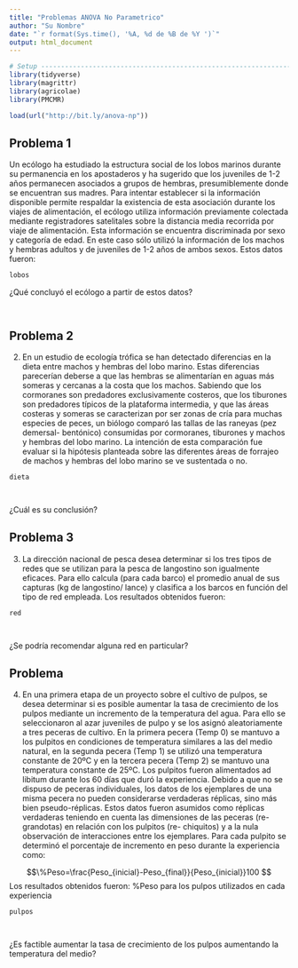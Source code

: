 ```yaml
---
title: "Problemas ANOVA No Parametrico"
author: "Su Nombre"
date: "`r format(Sys.time(), '%A, %d de %B de %Y ')`"
output: html_document
---
```

```r
# Setup -------------------------------------------------------------------
library(tidyverse)
library(magrittr)
library(agricolae)
library(PMCMR)
```

```r
load(url("http://bit.ly/anova-np"))
```


## Problema 1

Un ecólogo ha estudiado la estructura social de los lobos marinos durante su 
permanencia en los apostaderos y ha sugerido que los juveniles de 1-2 años 
permanecen asociados a grupos de hembras, presumiblemente donde se encuentran 
sus madres. Para intentar establecer si la información disponible permite 
respaldar la existencia de esta asociación durante los viajes de alimentación,
el ecólogo utiliza información previamente colectada mediante registradores
satelitales sobre la distancia media recorrida por viaje de alimentación. Esta 
información se encuentra discriminada por sexo y categoría de edad. En este caso
sólo utilizó la información de los machos y hembras adultos y de juveniles de
1-2 años de ambos sexos. Estos datos fueron:


```r
lobos 
```
¿Qué concluyó el ecólogo a partir de estos datos?

```r

```

```r

```


## Problema 2

2. En un estudio de ecología trófica se han detectado diferencias en la dieta 
entre machos y hembras del lobo marino. Estas diferencias parecerían deberse a 
que las hembras se alimentarían en aguas más someras y cercanas a la costa que
los machos. Sabiendo que los cormoranes son predadores exclusivamente costeros, 
que los tiburones son predadores típicos de la plataforma intermedia, y que las
áreas costeras y someras se caracterizan por ser zonas de cría para muchas
especies de peces, un biólogo comparó las tallas de las raneyas (pez demersal-
bentónico) consumidas por cormoranes, tiburones y machos y hembras del lobo 
marino. La intención de esta comparación fue evaluar si la hipótesis planteada 
sobre las diferentes áreas de forrajeo de machos y hembras del lobo marino se ve
sustentada o no.


```r
dieta 
```

```r

```

```r

```

¿Cuál es su conclusión?

## Problema 3

3. La dirección nacional de pesca desea determinar si los tres tipos de redes
que se utilizan para la pesca de langostino son igualmente eficaces. Para ello
calcula (para cada barco) el promedio anual de sus capturas (kg de langostino/
lance) y clasifica a los barcos en función del tipo de red empleada. Los
resultados obtenidos fueron:

```r
red 
```

```r

```

```r

```

¿Se podría recomendar alguna red en particular?

## Problema 

4. En una primera etapa de un proyecto sobre el cultivo de pulpos, se desea
determinar si es posible aumentar la tasa de crecimiento de los pulpos mediante
un incremento de la temperatura del agua. Para ello se seleccionaron al azar
juveniles de pulpo y se los asignó aleatoriamente a tres peceras de cultivo.
En la primera pecera (Temp 0) se mantuvo a los pulpitos en condiciones de
temperatura similares a las del medio natural, en la segunda pecera (Temp 1)
se utilizó una temperatura constante de 20ºC y en la tercera pecera (Temp 2)
se mantuvo una temperatura constante de 25ºC. Los pulpitos fueron alimentados
ad libitum durante los 60 días que duró la experiencia. Debido a que no se
dispuso de peceras individuales, los datos de los ejemplares de una misma pecera
no pueden considerarse verdaderas réplicas, sino más bien pseudo-réplicas.
Estos datos fueron asumidos como réplicas verdaderas teniendo en cuenta las
dimensiones de las peceras (re-grandotas) en relación con los pulpitos (re-
chiquitos) y a la nula observación de interacciones entre los ejemplares.
Para cada pulpito se determinó el porcentaje de incremento en peso durante la
experiencia como:
 
$$\%Peso=\frac{Peso_{inicial}-Peso_{final}}{Peso_{inicial}}100 $$
Los resultados obtenidos fueron:
%Peso para los pulpos utilizados en cada experiencia
```r
pulpos 
```


```r

```

```r

```
¿Es factible aumentar la tasa de crecimiento de los pulpos aumentando la temperatura del medio?
